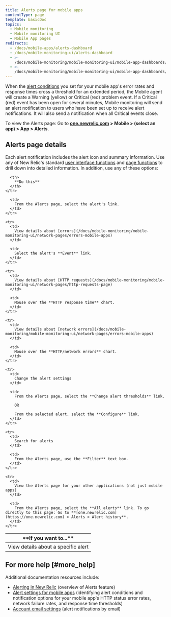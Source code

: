```yaml
---
title: Alerts page for mobile apps
contentType: page
template: basicDoc
topics:
  - Mobile monitoring
  - Mobile monitoring UI
  - Mobile App pages
redirects:
  - /docs/mobile-apps/alerts-dashboard
  - /docs/mobile-monitoring-ui/alerts-dashboard
  - >-
    /docs/mobile-monitoring/mobile-monitoring-ui/mobile-app-dashboards/alerts-dashboard-mobile-apps
  - >-
    /docs/mobile-monitoring/mobile-monitoring-ui/mobile-app-dashboards/alerts-page-mobile-apps
---
```


When the [alert conditions](/docs/mobile-apps/alert-settings) you set for your mobile app's error rates and response times cross a threshold for an extended period, the Mobile agent will create a Warning (yellow) or Critical (red) problem event. If a Critical (red) event has been open for several minutes, Mobile monitoring will send an alert notification to users who have been set up to receive alert notifications. It will also send a notification when all Critical events close.

To view the Alerts page: Go to **[one.newrelic.com](https://one.newrelic.com) > Mobile > (select an app) > App > Alerts**.

## Alerts page details

Each alert notification includes the alert icon and summary information. Use any of New Relic's standard [user interface functions](/docs/accounts-partnerships/education/getting-started-new-relic/new-relic-user-interface) and [page functions](/docs/data-analysis/user-interface-functions/standard-page-functions) to drill down into detailed information. In addition, use any of these options:

<Table>
  <thead>
    <tr>
      <th width={200}>
        **If you want to...**
      </th>

      <th>
        **Do this**
      </th>
    </tr>
  </thead>

  <tbody>
    <tr>
      <td>
        View details about a specific alert
      </td>

      <td>
        From the Alerts page, select the alert's link.
      </td>
    </tr>

    <tr>
      <td>
        View details about [errors](/docs/mobile-monitoring/mobile-monitoring-ui/network-pages/errors-mobile-apps)
      </td>

      <td>
        Select the alert's **Event** link.
      </td>
    </tr>

    <tr>
      <td>
        View details about [HTTP requests](/docs/mobile-monitoring/mobile-monitoring-ui/network-pages/http-requests-page)
      </td>

      <td>
        Mouse over the **HTTP response time** chart.
      </td>
    </tr>

    <tr>
      <td>
        View details about [network errors](/docs/mobile-monitoring/mobile-monitoring-ui/network-pages/errors-mobile-apps)
      </td>

      <td>
        Mouse over the **HTTP/network errors** chart.
      </td>
    </tr>

    <tr>
      <td>
        Change the alert settings
      </td>

      <td>
        From the Alerts page, select the **Change alert thresholds** link.

        OR

        From the selected alert, select the **Configure** link.
      </td>
    </tr>

    <tr>
      <td>
        Search for alerts
      </td>

      <td>
        From the Alerts page, use the **Filter** text box.
      </td>
    </tr>

    <tr>
      <td>
        View the Alerts page for your other applications (not just mobile apps)
      </td>

      <td>
        From the Alerts page, select the **All alerts** link. To go directly to this page: Go to **[one.newrelic.com](https://one.newrelic.com) > Alerts > Alert history**.
      </td>
    </tr>
  </tbody>
</Table>

## For more help [#more_help]

Additional documentation resources include:

* [Alerting in New Relic](/docs/alerts/alerting-in-new-relic) (overview of Alerts feature)
* [Alert settings for mobile apps](/docs/mobile-apps/alert-settings) (identifying alert conditions and notification options for your mobile app's HTTP status error rates, network failure rates, and response time thresholds)
* [Account email settings](/docs/subscriptions/account-email-settings) (alert notifications by email)
